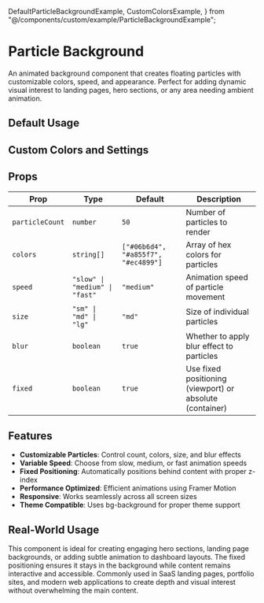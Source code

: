   DefaultParticleBackgroundExample,
  CustomColorsExample,
} from "@/components/custom/example/ParticleBackgroundExample";

# Particle Background

An animated background component that creates floating particles with customizable colors, speed, and appearance. Perfect for adding dynamic visual interest to landing pages, hero sections, or any area needing ambient animation.

<InstallTabs components="ParticleBackground" />

## Default Usage

<DefaultParticleBackgroundExample />

## Custom Colors and Settings

<CustomColorsExample />

## Props

| Prop            | Type                           | Default                             | Description                                              |
| --------------- | ------------------------------ | ----------------------------------- | -------------------------------------------------------- |
| `particleCount` | `number`                       | `50`                                | Number of particles to render                            |
| `colors`        | `string[]`                     | `["#06b6d4", "#a855f7", "#ec4899"]` | Array of hex colors for particles                        |
| `speed`         | `"slow" \| "medium" \| "fast"` | `"medium"`                          | Animation speed of particle movement                     |
| `size`          | `"sm" \| "md" \| "lg"`         | `"md"`                              | Size of individual particles                             |
| `blur`          | `boolean`                      | `true`                              | Whether to apply blur effect to particles                |
| `fixed`         | `boolean`                      | `true`                              | Use fixed positioning (viewport) or absolute (container) |

## Features

- **Customizable Particles**: Control count, colors, size, and blur effects
- **Variable Speed**: Choose from slow, medium, or fast animation speeds
- **Fixed Positioning**: Automatically positions behind content with proper z-index
- **Performance Optimized**: Efficient animations using Framer Motion
- **Responsive**: Works seamlessly across all screen sizes
- **Theme Compatible**: Uses bg-background for proper theme support

## Real-World Usage

This component is ideal for creating engaging hero sections, landing page backgrounds, or adding subtle animation to dashboard layouts. The fixed positioning ensures it stays in the background while content remains interactive and accessible. Commonly used in SaaS landing pages, portfolio sites, and modern web applications to create depth and visual interest without overwhelming the main content.
